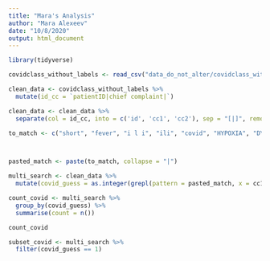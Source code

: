 ```yaml
---
title: "Mara's Analysis"
author: "Mara Alexeev"
date: "10/8/2020"
output: html_document
---
```

```r
library(tidyverse)

```


```r
covidclass_without_labels <- read_csv("data_do_not_alter/covidclass_without_labels.csv")
```


```r
clean_data <- covidclass_without_labels %>%
  mutate(id_cc = `patientID|chief complaint|`) 

clean_data <- clean_data %>%
  separate(col = id_cc, into = c('id', 'cc1', 'cc2'), sep = "[|]", remove = F)
```


```r

to_match <- c("short", "fever", "i l i", "ili", "covid", "HYPOXIA", "DYSPNEA", "SOB")



pasted_match <- paste(to_match, collapse = "|")
```

```r
multi_search <- clean_data %>%
  mutate(covid_guess = as.integer(grepl(pattern = pasted_match, x = cc1, ignore.case = TRUE)))
```

```r
count_covid <- multi_search %>%
  group_by(covid_guess) %>%
  summarise(count = n())

count_covid
```
```r
subset_covid <- multi_search %>%
  filter(covid_guess == 1)
```


